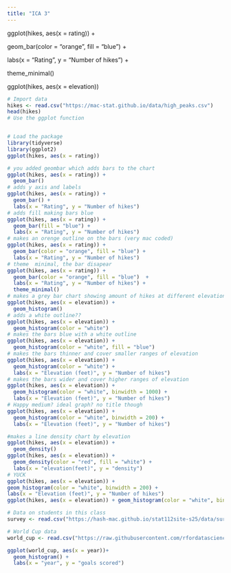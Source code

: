 ```yaml
---
title: "ICA 3"
---
```


ggplot(hikes, aes(x = rating)) +

geom_bar(color = "orange", fill = "blue") +

labs(x = "Rating", y = "Number of hikes") +

theme_minimal()

ggplot(hikes, aes(x = elevation))

```r

# Import data
hikes <- read.csv("https://mac-stat.github.io/data/high_peaks.csv")
head(hikes)
# Use the ggplot function


# Load the package
library(tidyverse)
library(ggplot2)
ggplot(hikes, aes(x = rating))

# you added geombar which adds bars to the chart
ggplot(hikes, aes(x = rating)) +
  geom_bar()
# adds y axis and labels 
ggplot(hikes, aes(x = rating)) +
  geom_bar() +
  labs(x = "Rating", y = "Number of hikes")
# adds fill making bars blue
ggplot(hikes, aes(x = rating)) +
  geom_bar(fill = "blue") +
  labs(x = "Rating", y = "Number of hikes")
# makes an orenge outline on the bars (very mac coded)
ggplot(hikes, aes(x = rating)) +
  geom_bar(color = "orange", fill = "blue") +
  labs(x = "Rating", y = "Number of hikes")
# theme  minimal, the bar disapear
ggplot(hikes, aes(x = rating)) +
  geom_bar(color = "orange", fill = "blue")  +
  labs(x = "Rating", y = "Number of hikes") +
  theme_minimal()
# makes a grey bar chart showing amount of hikes at different elevations
ggplot(hikes, aes(x = elevation)) +
  geom_histogram()
# adds a white outline??
ggplot(hikes, aes(x = elevation)) +
  geom_histogram(color = "white") 
# makes the bars blue with a white outline
ggplot(hikes, aes(x = elevation)) +
  geom_histogram(color = "white", fill = "blue") 
# makes the bars thinner and cover smaller ranges of elevation
ggplot(hikes, aes(x = elevation)) +
  geom_histogram(color = "white") +
  labs(x = "Elevation (feet)", y = "Number of hikes")
# makes the bars wider and cover higher ranges of elevation
ggplot(hikes, aes(x = elevation)) +
  geom_histogram(color = "white", binwidth = 1000) +
  labs(x = "Elevation (feet)", y = "Number of hikes")
# Happy medium? ideal graph? no title though
ggplot(hikes, aes(x = elevation)) +
  geom_histogram(color = "white", binwidth = 200) +
  labs(x = "Elevation (feet)", y = "Number of hikes")

#makes a line density chart by elevation
ggplot(hikes, aes(x = elevation)) +
  geom_density()
ggplot(hikes, aes(x = elevation)) + 
  geom_density(color = "red", fill = "white") + 
  labs(x = "elevation(feet)", y = "density")
# YUCK
ggplot(hikes, aes(x = elevation)) +
geom_histogram(color = "white", binwidth = 200) +
labs(x = "Elevation (feet)", y = "Number of hikes")
ggplot(hikes, aes(x = elevation)) + geom_histogram(color = "white", binwidth = 200) + labs(x = "Elevation (feet)", y = "Number of hikes")

# Data on students in this class
survey <- read.csv("https://hash-mac.github.io/stat112site-s25/data/survey.csv")

# World Cup data
world_cup <- read.csv("https://raw.githubusercontent.com/rfordatascience/tidytuesday/master/data/2022/2022-11-29/worldcups.csv")

ggplot(world_cup, aes(x = year))+
  geom_histogram() + 
  labs(x = "year", y = "goals scored") 


```

